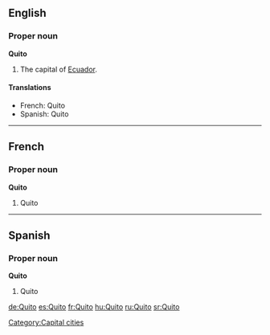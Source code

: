{{wikipedia}}
==English==

===Proper noun===
'''Quito'''
#The capital of [[Ecuador]].

====Translations====
*French: Quito
*Spanish: Quito

----
==French==

===Proper noun===
'''Quito'''
#Quito

----
==Spanish==

===Proper noun===
'''Quito'''
#Quito

[[Category:Capital cities]]

[[de:Quito]]
[[es:Quito]]
[[fr:Quito]]
[[hu:Quito]]
[[ru:Quito]]
[[sr:Quito]]